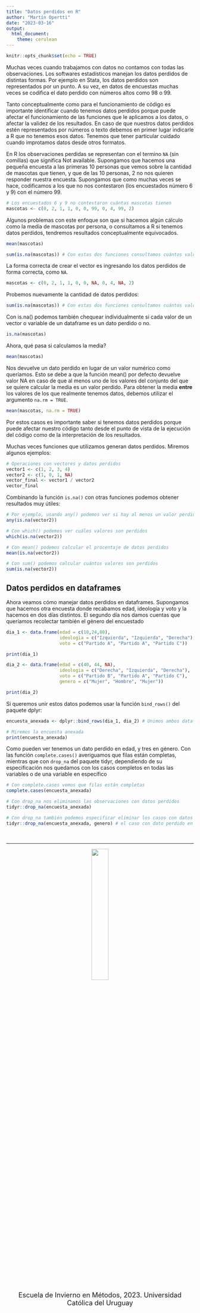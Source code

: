 ```yaml
---
title: "Datos perdidos en R"
author: "Martín Opertti"
date: "2023-03-16"
output: 
  html_document:
    theme: cerulean 
---
```


```r
knitr::opts_chunk$set(echo = TRUE)
```


Muchas veces cuando trabajamos con datos no contamos con todas las observaciones. Los softwares estadísticos manejan los datos perdidos de distintas formas. Por ejemplo en Stata, los datos perdidos son representados por un punto. A su vez, en datos de encuestas muchas veces se codifica el dato perdido con números altos como 98 o 99.

Tanto conceptualmente como para el funcionamiento de código es importante identificar cuando tenemos datos perdidos porque puede afectar el funcionamiento de las funciones que le aplicamos a los datos, o afectar la validez de los resultados. En caso de que nuestros datos perdidos estén representados por números o texto debemos en primer lugar indicarle a R que no tenemos esos datos. Tenemos que tener particular cuidado cuando improtamos datos desde otros formatos.

En R los observaciones perdidas se representan con el termino `NA` (sin comillas) que significa Not available. Supongamos que hacemos una pequeña encuesta a las primeras 10 personas que vemos sobre la cantidad de mascotas que tienen, y que de las 10 personas, 2 no nos quieren responder nuestra encuesta. Supongamos que como muchas veces se hace, codificamos a los que no nos contestaron (los encuestados número 6 y 9) con el número 99.

```r
# Los encuestados 6 y 9 no contestaron cuántas mascotas tienen
mascotas <- c(0, 2, 1, 1, 0, 0, 99, 0, 4, 99, 2) 
```

Algunos problemas con este enfoque son que si hacemos algún cálculo como la media de mascotas por persona, o consultamos a R si tenemos datos perdidos, tendremos resultados conceptualmente equivocados.

```r
mean(mascotas)

sum(is.na(mascotas)) # Con estas dos funciones consultamos cuántos valores de este vector son NA
```

La forma correcta de crear el vector es ingresando los datos perdidos de forma correcta, como `NA`.

```r
mascotas <- c(0, 2, 1, 1, 0, 0, NA, 0, 4, NA, 2) 
```

Probemos nuevamente la cantidad de datos perdidos:

```r
sum(is.na(mascotas)) # Con estas dos funciones consultamos cuántos valores de este vector son NA
```

Con is.na() podemos también chequear individualmente si cada valor de un vector o variable de un dataframe es un dato perdido o no.

```r
is.na(mascotas)
```

Ahora, qué pasa si calculamos la media?

```r
mean(mascotas)
```

Nos devuelve un dato perdido en lugar de un valor numérico como queríamos. Esto se debe a que la función mean() por defecto devuelve valor NA en caso de que al menos uno de los valores del conjunto del que se quiere calcular la media es un valor perdido. Para obtener la media **entre** los valores de los que realmente tenemos datos, debemos utilizar el argumento `na.rm = TRUE`.

```r
mean(mascotas, na.rm = TRUE)
```

Por estos casos es importante saber si tenemos datos perdidos porque puede afectar nuestro código tanto desde el punto de vista de la ejecución del código como de la interpretación de los resultados.

Muchas veces funciones que utilizamos generan datos perdidos. Miremos algunos ejemplos:

```r
# Operaciones con vectores y datos perdidos
vector1 <- c(1, 2, 3, 4)
vector2 <- c(1, 0, 1, NA)
vector_final <- vector1 / vector2
vector_final
```

Combinando la función `is.na()` con otras funciones podemos obtener resultados muy útiles:

```r
# Por ejemplo, usando any() podemos ver si hay al menos un valor perdido
any(is.na(vector2))

# Con which() podemos ver cuáles valores son perdidos
which(is.na(vector2))

# Con mean() podemos calcular el procentaje de datos perdidos
mean(is.na(vector2))

# Con sum() podemos calcular cuántos valores son perdidos
sum(is.na(vector2)) 
```

## Datos perdidos en dataframes

Ahora veamos cómo manejar datos perdidos en dataframes. Supongamos que hacemos otra encuesta donde recabamos edad, ideología y voto y la hacemos en dos días distintos. El segundo día nos damos cuentas que queríamos recolectar también el género del encuestado

```r
dia_1 <- data.frame(edad = c(18,24,80), 
                    ideologia = c("Izquierda", "Izquierda", "Derecha"),
                    voto = c("Partido A", "Partido A", "Partido C"))

print(dia_1)

dia_2 <- data.frame(edad = c(40, 44, NA),
                    ideologia = c("Derecha", "Izquierda", "Derecha"),
                    voto = c("Partido B", "Partido A", "Partido C"),
                    genero = c("Mujer", "Hombre", "Mujer"))

print(dia_2)
```


Si queremos unir estos datos podemos usar la función `bind_rows()` del paquete dplyr:


```r
encuesta_anexada <- dplyr::bind_rows(dia_1, dia_2) # Unimos ambos dataframes

# Miremos la encuesta anexada
print(encuesta_anexada)
```

Como pueden ver tenemos un dato perdido en edad, y tres en género. Con las función `complete.cases()` averiguamos que filas están completas, mientras que con `drop_na` del paquete tidyr, dependiendo de su especificación nos quedamos con los casos completos en todas las variables o de una variable en específico

```r
# Con complete.cases vemos que filas están completas
complete.cases(encuesta_anexada)

# Con drop_na nos eliminamos las observaciones con datos perdidos
tidyr::drop_na(encuesta_anexada)

# Con drop_na también podemos especificar eliminar los casos con datos perdidos en una variable en particular
tidyr::drop_na(encuesta_anexada, genero) # el caso con dato perdido en edad se mantiene
```



&nbsp;
<hr />

<div style="text-align: center">										

<center>
![](ima/logo_es.png){width=30%}
</center>

 <font size="4"> Escuela de Invierno en Métodos, 2023. Universidad Católica del Uruguay </font> 

<br>